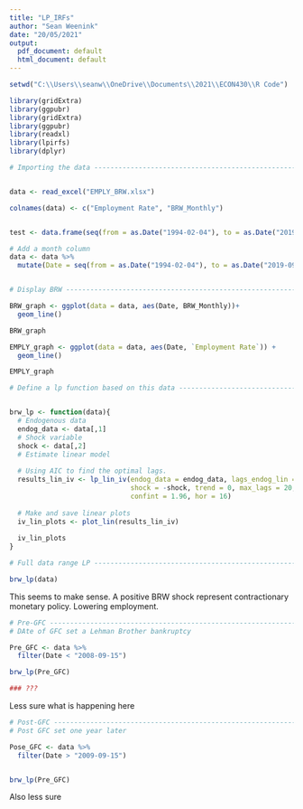 ```yaml
---
title: "LP_IRFs"
author: "Sean Weenink"
date: "20/05/2021"
output:
  pdf_document: default
  html_document: default
---
```

```r
setwd("C:\\Users\\seanw\\OneDrive\\Documents\\2021\\ECON430\\R Code")

library(gridExtra)
library(ggpubr)
library(gridExtra)
library(ggpubr)
library(readxl)
library(lpirfs)
library(dplyr)


```







```r
# Importing the data ------------------------------------------------------


data <- read_excel("EMPLY_BRW.xlsx")

colnames(data) <- c("Employment Rate", "BRW_Monthly")


test <- data.frame(seq(from = as.Date("1994-02-04"), to = as.Date("2019-09-04"), by = 'month'))

# Add a month column
data <- data %>% 
  mutate(Date = seq(from = as.Date("1994-02-04"), to = as.Date("2019-09-04"), by = 'month') )


# Display BRW -------------------------------------------------------------

BRW_graph <- ggplot(data = data, aes(Date, BRW_Monthly))+
  geom_line()

BRW_graph

EMPLY_graph <- ggplot(data = data, aes(Date, `Employment Rate`)) +
  geom_line()

EMPLY_graph
```


```r
# Define a lp function based on this data ---------------------------------


brw_lp <- function(data){
  # Endogenous data
  endog_data <- data[,1]
  # Shock variable
  shock <- data[,2]
  # Estimate linear model
  
  # Using AIC to find the optimal lags. 
  results_lin_iv <- lp_lin_iv(endog_data = endog_data, lags_endog_lin = NaN, lags_criterion = 'AIC',
                              shock = -shock, trend = 0, max_lags = 20,
                              confint = 1.96, hor = 16)
  
  # Make and save linear plots
  iv_lin_plots <- plot_lin(results_lin_iv)
  
  iv_lin_plots  
}
```

```r
# Full data range LP ------------------------------------------------------

brw_lp(data)

```
This seems to make sense. A positive BRW shock represent contractionary monetary policy. Lowering employment. 



```r
# Pre-GFC -----------------------------------------------------------------
# DAte of GFC set a Lehman Brother bankruptcy 

Pre_GFC <- data %>% 
  filter(Date < "2008-09-15")

brw_lp(Pre_GFC)

### ???
```
Less sure what is happening here

```r
# Post-GFC ----------------------------------------------------------------
# Post GFC set one year later

Pose_GFC <- data %>% 
  filter(Date > "2009-09-15")


brw_lp(Pre_GFC)

```
Also less sure




